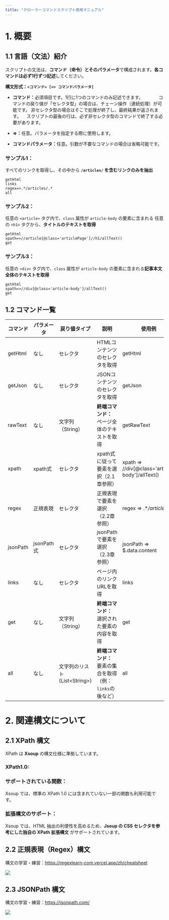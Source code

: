 ```yaml
---
title: "クローラーコマンドスクリプト使用マニュアル"
---
```


# 1. 概要

## 1.1 言語（文法）紹介

スクリプトの文法は、**コマンド（命令）とそのパラメータ**で構成されます。**各コマンドは必ず1行ずつ記述**してください。

**構文形式：`<コマンド> [=> コマンドパラメータ]`**

* **コマンド：**&#x5FC5;須項目です。1行に1つのコマンドのみ記述できます。**&#xA;** 　　　   コマンドの戻り値が「セレクタ型」の場合は、チェーン操作（連続処理）が可能です。**&#xA;**              非セレクタ型の場合はそこで処理が終了し、最終結果が返されます。**&#xA;**           　スクリプトの最後の行は、必ず非セレクタ型のコマンドで終了する必要があります。

* **=>：**&#x4EFB;意。パラメータを指定する際に使用します。

* **コマンドパラメータ：**&#x4EFB;意。引数が不要なコマンドの場合は省略可能です。



### **サンプル1：**

すべてのリンクを取得し、その中から **`/articles/` を含むリンクのみを抽出**

```shell
getHtml
links
regex=>.*/articles/.*
all
```

### **サンプル2：**

任意の `<article>` タグ内で、`class` 属性が `article-body` の要素に含まれる
&#x20;任意の `<h1>` タグから、**タイトルのテキストを取得**

```shell
getHtml
xpath=>//article[@class='articlePage']//h1/allText()
get
```

### **サンプル3：**

任意の `<div>` タグ内で、`class` 属性が `article-body` の要素に含まれる**記事本文全体のテキストを取得**

```shell
getHtml
xpath=>//div[@class='article-body']/allText()
get
```



## 1.2 コマンド一覧

| コマンド     | パラメータ     | 戻り値タイプ                      | 説明                                  | 使用例                                              |
| -------- | --------- | --------------------------- | ----------------------------------- | ------------------------------------------------ |
| getHtml  | なし        | セレクタ                        | HTMLコンテンツのセレクタを取得                   | getHtml                                          |
| getJson  | なし        | セレクタ                        | JSONコンテンツのセレクタを取得                   | getJson                                          |
| rawText  | なし        | 文字列（String）                 | **終端コマンド：** ページ全体のテキストを取得           | getRawText                                       |
| xpath    | xpath式    | セレクタ                        | xpath式に従って要素を選択（2.1章参照）             | xpath => //div\[@class='article-body']/allText() |
| regex    | 正規表現      | セレクタ                        | 正規表現で要素を選択（2.2章参照）                  | regex => .\**/articles/.\**                      |
| jsonPath | jsonPath式 | セレクタ                        | jsonPathで要素を選択（2.3章参照）              | jsonPath => $.data.content                       |
| links    | なし        | セレクタ                        | ページ内のリンクURLを取得                      | links                                            |
| get      | なし        | 文字列（String）                 | **終端コマンド：** 選択された要素の内容を取得           | get                                              |
| all      | なし        | 文字列のリスト&#xA;(List\<String>) | **終端コマンド：** 要素の集合を取得（例：`links`の後など） | all                                              |



# 2. 関連構文について

## 2.1 XPath 構文

XPath は **Xsoup** の構文仕様に準拠しています。

### **XPath1.0:**

### **サポートされている関数：**

Xsoup では、標準の XPath 1.0 には含まれていない一部の関数も利用可能です。

### **拡張構文のサポート：**

Xsoup では、HTML 抽出の利便性を高めるため、**Jsoup の CSS セレクタを参考にした独自の XPath 拡張構文** がサポートされています。

## 2.2 正規表現（Regex）構文

構文の学習・練習：https://regexlearn-com.vercel.app/zh/cheatsheet

![](https://uxkpl4cba3j.feishu.cn/space/api/box/stream/download/asynccode/?code=NDBiZjNhMGUzNzVjZGU4ODRhNjZiZjc5MzdkMTE5NjVfZDFSMnZQajR5ZEUzWlRHWW1SNXJLdU9RVllNcHNBZUVfVG9rZW46Q1RTS2JXcjVyb1o3MEN4eWNvZGN6bVNLbjJmXzE3NDMwNDM5MjE6MTc0MzA0NzUyMV9WNA)



## 2.3 JSONPath 構文

構文の学習・練習：https://jsonpath.com/

![](https://uxkpl4cba3j.feishu.cn/space/api/box/stream/download/asynccode/?code=ZDkyOTQ3ZmJmZTY2ZWFjNTdhZGNlYWNjZjYxZjhjNjdfSms0b2l2SHVFeTh1N2V2VmNXTTVnZ0J3V1NnSlh6V3BfVG9rZW46UnpKeWJnQjVIb3Yxc3J4RVhYMWNCWDR6bkJmXzE3NDMwNDM5MjE6MTc0MzA0NzUyMV9WNA)

